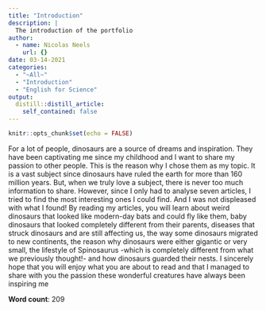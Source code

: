 ```yaml
---
title: "Introduction"
description: |
  The introduction of the portfolio
author:
  - name: Nicolas Neels
    url: {}
date: 03-14-2021
categories:
  - "~All~"
  - "Introduction"
  - "English for Science"
output:
  distill::distill_article:
    self_contained: false
---
```


```r
knitr::opts_chunk$set(echo = FALSE)
```
For a lot of people, dinosaurs are a source of dreams and inspiration. They have been captivating me since my childhood and I want to share my passion to other people. This is the reason why I chose them as my topic. It is a vast subject since dinosaurs have ruled the earth for more than 160 million years. But, when we truly love a subject, there is never too much information to share. However, since I only had to analyse seven articles, I tried to find the most interesting ones I could find. And I was not displeased with what I found! By reading my articles, you will learn about weird dinosaurs that looked like modern-day bats and could fly like them, baby dinosaurs that looked completely different from their parents, diseases that struck dinosaurs and are still affecting us, the way some dinosaurs migrated to new continents, the reason why dinosaurs were either gigantic or very small, the lifestyle of Spinosaurus -which is completely different from what we previously thought!- and how dinosaurs guarded their nests. I sincerely hope that you will enjoy what you are about to read and that I managed to share with you the passion these wonderful creatures have always been inspiring me

**Word count**: 209
